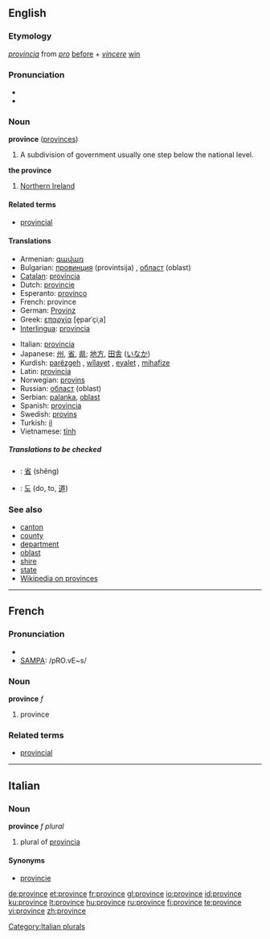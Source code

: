 ==English==

===Etymology===
{{L.}} ''[[provincia]]'' from ''[[pro]]'' [[before]] + ''[[vincere]]'' [[win]]

===Pronunciation===
* {{IPA|/pɹɒvins/}}
* {{audio|en-us-province.ogg|Audio (US)}}

===Noun===
'''province''' ([[provinces]])

# A subdivision of government usually one step below the national level.

'''the province'''
# {{UK}} [[Northern Ireland]]

====Related terms====
* [[provincial]]

====Translations====
{{top}}
* Armenian: [[գավառ]]
* Bulgarian: [[провинция]] (provintsija) {{f}}, [[област]] (oblast) {{f}}
* [[Catalan]]: [[província]] {{f}}
* Dutch: [[provincie]] {{f}}
* Esperanto: [[provinco]]
* French: province
* German: [[Provinz]] {{f}}
* Greek: [[επαρχία]] [e̞parˈçiˌa] {{f}}
* [[Interlingua]]: [[provincia]]
{{mid}}
* Italian: [[provincia]] {{f}}
* Japanese: [[州]], [[省]], [[県]]; [[地方]], [[田舎]] ([[いなか]])
* Kurdish: [[parêzgeh]] {{f}}, [[wîlayet]] {{f}}, [[eyalet]] {{f}}, [[mihafize]] {{f}}
* Latin: [[provincia]]
* Norwegian: [[provins]] {{m}}
* Russian: [[област]] (oblast)
* Serbian: [[palanka]], [[oblast]]
* Spanish: [[provincia]] {{f}}
* Swedish: [[provins]] {{c}}
* Turkish: [[il]]
* Vietnamese: [[tỉnh]]
{{bottom}}

=====Translations to be checked=====
<!--Remove this section once all of the translations below have been moved into the tables above.-->
{{checktrans}}
* {{ttbc|Chinese}}: [[省]] (shěng)
* {{ttbc|Korean}}: [[도]] (do, to, [[道]])

===See also===
* [[canton]]
* [[county]]
* [[department]]
* [[oblast]]
* [[shire]]
* [[state]]
* [[w:Province|Wikipedia on provinces]]

----

==French==

===Pronunciation===
* {{IPA|lang=fr|/pʁɔ.vɛ̃s/}}
* [[w:SAMPA|SAMPA]]: /pRO.vE~s/

===Noun===
'''province''' ''f''

# province

===Related terms===
* [[provincial]]

----

==Italian==

===Noun===
'''province''' ''f plural''

# plural of [[provincia]]

====Synonyms====
* [[provincie]]

[[Category:Italian plurals]]

[[de:province]]
[[et:province]]
[[fr:province]]
[[gl:province]]
[[io:province]]
[[id:province]]
[[ku:province]]
[[lt:province]]
[[hu:province]]
[[ru:province]]
[[fi:province]]
[[te:province]]
[[vi:province]]
[[zh:province]]